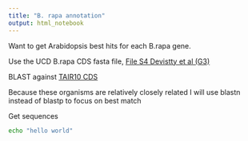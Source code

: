 ```yaml
---
title: "B. rapa annotation"
output: html_notebook
---
```


Want to get Arabidopsis best hits for each B.rapa gene.

Use the UCD B.rapa CDS fasta file,  [File S4 Devistty et al (G3)](http://www.g3journal.org/content/4/11/2065.supplemental)

BLAST against [TAIR10 CDS](ftp://ftp.arabidopsis.org/home/tair/Sequences/blast_datasets/TAIR10_blastsets/TAIR10_cds_20110103_representative_gene_model_updated)

Because these organisms are relatively closely related I will use blastn instead of blastp to focus on best match

Get sequences
```bash
echo "hello world"
```


